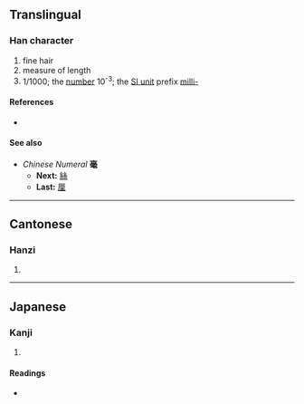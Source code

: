 ==Translingual==

===Han character===
{{Han char|rn=82|rad=毛|as=07|sn=11|four=0071<sub>4</sub>|canj=X卜口月山 (XYRBU), 卜口月山 (YRBU)}}

# fine hair
# measure of length
# 1/1000; the [[number]] 10<sup>-3</sup>; the [[Appendix:SI units|SI unit]] prefix [[milli-]]

====References====
* {{Han ref|kx=0593.100|dkj=16831|dj=0985.240|hdz=31999.020|uh=6BEB|ud=27627|bh=B240|bd=45632}}

====See also====
* ''Chinese Numeral'' '''毫'''
** '''Next:''' [[絲]]
** '''Last:''' [[厘]]

[[Category:Chinese numbers]]
[[Category:Chinese numerals]]

----

==Cantonese==

===Hanzi===
{{yue-hanzi|jyut=|y=hou4}}

# {{defn|Cantonese|sort=毛07}}

----

==Japanese==

===Kanji===
{{ja-kanji|grade=|rs=毛07}}

# {{defn|Japanese|sort=毛07}}

====Readings====
* {{ja-readings|on=[[こう]] (kō), [[ごう]] (gō)|kun=[[すこし]] (sukoshi)}}

----

==Korean==

===Hanja===
{{ko-hanja|hangeul=호|eumhun=|rv=ho|mr=ho|y=ho}}

# {{defn|Korean|sort=毛07}}

----

==Mandarin==

===Hanzi===
{{cmn-hanzi|pin=[[háo]] ([[hao2]])|wg=hao<sup>2</sup>}}

# {{defn|Mandarin|sort=毛07}}

====Compounds====
* [[毫米]]

----

==Vietnamese==

===Han character===
{{vi-hantu|[[hào]]|rs=毛07}}

# {{defn|Vietnamese|sort=毛07}}

[[fr:毫]]
[[ko:毫]]
[[mg:毫]]
[[ja:毫]]
[[pl:毫]]
[[zh:毫]]